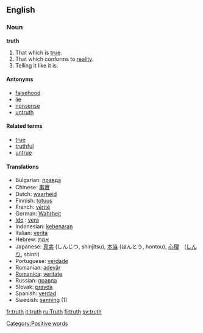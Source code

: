 ==English==

===Noun===
'''truth'''

# That which is [[true]].
# That which conforms to [[reality]].
# Telling it like it is.


====Antonyms====
*[[falsehood]]
*[[lie]]
*[[nonsense]]
*[[untruth]]

====Related terms====
*[[true]]
*[[truthful]]
*[[untrue]]

====Translations====
*Bulgarian: [[правда]]
*Chinese: [[事實]]
*Dutch: [[waarheid]] {{f}}
*Finnish: [[totuus]]
*French: [[vérité]] {{f}}
*German: [[Wahrheit]] {{f}}
*[[w:Ido|Ido]] : [[vera]]
*Indonesian: [[kebenaran]]
*Italian: [[verità]] {{f}}
*Hebrew: [[אמת]]
*Japanese: [[真実]] (しんじつ, shinjitsu), [[本当]] (ほんとう, hontou), [[心理]]　([[しんり]], shinri)
*Portuguese: [[verdade]]
*Romanian: [[adevăr]] {{n}}
*[[Romanica]]: [[veritate]] {{f}}
*Russian: [[правда]]
*Slovak: [[pravda]] {{f}}
*Spanish: [[verdad]] {{f}}
*Swedish: [[sanning]] (1)

[[Category:Positive words]]

[[fr:truth]]
[[it:truth]]
[[ru:Truth]]
[[fi:truth]]
[[sv:truth]]